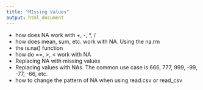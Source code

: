 ```yaml
---
title: "MIssing Values"
output: html_document
---
```


- how does NA work with +, -, *, / 
- how does mean, sum, etc. work with NA. Using the na.rm 
- the is.na() function
- how do ==, >, < work with NA
- Replacing NA with missing values
- Replacing values with NAs. The common use case is 666, 777, 999, -99, -77, -66, etc.
- how to change the pattern of NA when using read.csv or read_csv

